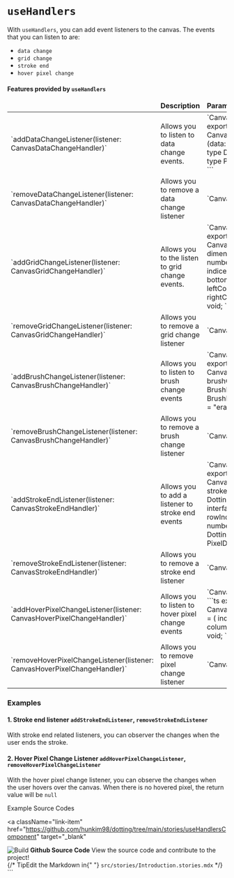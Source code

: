 
<Meta title="Hooks/useHandlers" />

<style>
  {`
  .subheading {
    --mediumdark: '#999999';
    font-weight: 900;
    font-size: 13px;
    color: #999;
    letter-spacing: 6px;
    line-height: 24px;
    text-transform: uppercase;
    margin-bottom: 12px;
    margin-top: 40px;
    font-family: 'Nunito Sans', 'Helvetica Neue', Helvetica, Arial, sans-serif;
  }

  .link-list {
    display: grid;
    grid-template-columns: 1fr;
    grid-template-rows: 1fr 1fr;
    row-gap: 10px;
  }

  @media (min-width: 620px) {
    .link-list {
      row-gap: 20px;
      column-gap: 20px;
      grid-template-columns: 1fr 1fr;
    }
  }

  @media all and (-ms-high-contrast:none) {
  .link-list {
      display: -ms-grid;
      -ms-grid-columns: 1fr 1fr;
      -ms-grid-rows: 1fr 1fr;
    }
  }

  .link-item {
    display: block;
    padding: 20px 30px 20px 15px;
    border: 1px solid #00000010;
    border-radius: 5px;
    transition: background 150ms ease-out, border 150ms ease-out, transform 150ms ease-out;
    color: #333333;
    display: flex;
    align-items: flex-start;
  }

  .link-item:hover {
    border-color: #1EA7FD50;
    transform: translate3d(0, -3px, 0);
    box-shadow: rgba(0, 0, 0, 0.08) 0 3px 10px 0;
  }

  .link-item:active {
    border-color: #1EA7FD;
    transform: translate3d(0, 0, 0);
  }

  .link-item strong {
    font-weight: 700;
    display: block;
    margin-bottom: 2px;
  }
  
  .link-item img {
    height: 40px;
    width: 40px;
    margin-right: 15px;
    flex: none;
  }

  .link-item span {
    font-size: 14px;
    line-height: 20px;
  }

  .tip {
    display: inline-block;
    border-radius: 1em;
    font-size: 11px;
    line-height: 12px;
    font-weight: 700;
    background: #E7FDD8;
    color: #66BF3C;
    padding: 4px 12px;
    margin-right: 10px;
    vertical-align: top;
  }

  .tip-wrapper {
    font-size: 13px;
    line-height: 20px;
    margin-top: 40px;
    margin-bottom: 40px;
  }

  .tip-wrapper code {
    font-size: 12px;
    display: inline-block;
  }
  
table {
  width: 100%;
  border-collapse: collapse;
  border: 1px solid #cccccc;
  margin: 15px auto;
  margin-bottom: 80px;
  background: white;
  color: #333333;
  font-family: "Nunito Sans",-apple-system,".SFNSText-Regular","San Francisco",BlinkMacSystemFont,"Segoe UI","Helvetica Neue",Helvetica,Arial,sans-serif;
  -webkit-font-smoothing: antialiased;
  -moz-osx-font-smoothing: grayscale;
  -webkit-tap-highlight-color: rgba(0, 0, 0, 0);
}

thead {
  border-bottom: 1px solid #cccccc;
}

table .css-1p8ieni {
  margin: 0;
}

h4 {
  margin-top: 15px;
}

th {
  background: steelblue;
  height: 54px;
  width: 25%;
  font-weight: lighter;
  text-shadow: 0 1px 0 #38678f;
  color: white;
  border: 1px solid black;
  box-shadow: inset 0px 1px 2px #cccccc;
  transition: all 0.2s;
}
tr {
  border-bottom: 1px solid #cccccc;
}
tr:last-child {
  border-bottom: 0px;
}
td {
  border-right: 1px solid #cccccc;
  padding: 10px;
  transition: all 0.2s;
  font-size: 14px;
}
td:first-child {
  font-size: 12px;
  font-family: monospace

}
td:last-child {
  border-right: 0px;
}
td.selected {
  background: #d7e4ef;
  z-index: ;
}
td input {
  font-size: 14px;
  background: none;
  outline: none;
  border: 0;
  display: table-cell;
  height: 100%;
  width: 100%;
}
td input:focus {
  box-shadow: 0 1px 0 steelblue;
  color: steelblue;
}
::-moz-selection {
  background: steelblue;
  color: white;
}
::selection {
  background: steelblue;
  color: white;
}
`}
</style>

# `useHandlers`

With `useHandlers`, you can add event listeners to the canvas.
The events that you can listen to are:

- `data change`
- `grid change`
- `stroke end`
- `hover pixel change`

#### Features provided by `useHandlers`

<table>
  <thead>
    <tr>
      <td></td>
      <td>
        <strong>Description</strong>
      </td>
      <td>
        <strong>Parameters</strong>
      </td>
    </tr>
  </thead>
  <tbody>
    <tr>
      <td>`addDataChangeListener(listener: CanvasDataChangeHandler)`</td>
      <td>
        Allows you to listen to data change events.
      </td>
      <td> 
        `CanvasDataChangeHandler`
        ```ts
        export type CanvasDataChangeHandler = (data: DottingData) => void;
        export type DottingData = Map<number, Map<number, PixelData>>;
        export type PixelData = {
            color: string;
        };
        ```
      </td>
    </tr>
    <tr>
      <td>`removeDataChangeListener(listener: CanvasDataChangeHandler)`</td>
      <td>
        Allows you to remove a data change listener
      </td>
      <td>`CanvasDataChangeHandler`</td>
    </tr>
    <tr>
      <td>`addGridChangeListener(listener: CanvasGridChangeHandler)`</td>
      <td>
        Allows you to the listen to grid change events.
      </td>
      <td>
        `CanvasGridChangeHandler`
        ```ts
        export type CanvasGridChangeHandler = (
            dimensions: {
                columnCount: number;
                rowCount: number;
            },
            indices: {
                topRowIndex: number;
                bottomRowIndex: number;
                leftColumnIndex: number;
                rightColumnIndex: number;
            }
        ) => void;
        ```
      </td>
    </tr>
    <tr>
      <td>`removeGridChangeListener(listener: CanvasGridChangeHandler)`</td>
      <td>
        Allows you to remove a grid change listener
      </td>
      <td>`CanvasGridChangeHandler`</td>
    </tr>
    <tr>
      <td>`addBrushChangeListener(listener: CanvasBrushChangeHandler)`</td>
      <td>
        Allows you to listen to brush change events
      </td>
      <td>
        `CanvasBrushChangeHandler`
        ```ts
        export type CanvasBrushChangeHandler = (
            brushColor: string,
            brushMode: BrushMode
        ) => void;
        export enum BrushMode {
            DOT = "dot",
            ERASER = "eraser",
        }
        ```
      </td>
    </tr>
    <tr>
      <td>`removeBrushChangeListener(listener: CanvasBrushChangeHandler)`</td>
      <td>
        Allows you to remove a brush change listener
      </td>
      <td>`CanvasBrushChangeHandler`</td>
    </tr>
    <tr>
      <td>`addStrokeEndListener(listener: CanvasStrokeEndHandler)`</td>
      <td>
        Allows you to add a listener to stroke end events
      </td>
      <td>
        `CanvasStrokeEndHandler`
        ```ts
        export type CanvasStrokeEndHandler = (
            strokedPixels: Array<PixelModifyItem>,
            data: DottingData
        ) => void;
        export interface PixelModifyItem {
            rowIndex: number;
            columnIndex: number;
            color: string;
        }
        export type DottingData = Map<number, Map<number, PixelData>>;
        export type PixelData = {
            color: string;
        };
        ```
      </td>
    </tr>
    <tr>
      <td>`removeStrokeEndListener(listener: CanvasStrokeEndHandler)`</td>
      <td>
        Allows you to remove a stroke end listener
      </td>
      <td>`CanvasStrokeEndHandler`</td>
    </tr>
    <tr>
      <td>`addHoverPixelChangeListener(listener: CanvasHoverPixelChangeHandler)`</td>
      <td>
        Allows you to listen to hover pixel change events 
      </td>
      <td>
        `CanvasHoverPixelChangeHandler`
        ```ts
        export type CanvasHoverPixelChangeHandler = (
          indices: {
            rowIndex: number;
            columnIndex: number;
          } | null
        ) => void;
        ```
      </td>
    </tr>
        <tr>
      <td>`removeHoverPixelChangeListener(listener: CanvasHoverPixelChangeHandler)`</td>
      <td>
        Allows you to remove pixel change listener
      </td>
      <td>`CanvasHoverPixelChangeHandler`</td>
    </tr>
 
  </tbody>
</table>

### Examples

#### 1. Stroke end listener `addStrokeEndListener`, `removeStrokeEndListener`

With stroke end related listeners, you can observer the changes when the user ends the stroke.

<StrokeListener />

#### 2. Hover Pixel Change Listener `addHoverPixelChangeListener`, `removeHoverPixelChangeListener`

With the hover pixel change listener, you can observe the changes when the user hovers over the canvas.
When there is no hovered pixel, the return value will be `null`

<HoverPixelListener />

<div className="subheading">Example Source Codes</div>

<div className="link-list">

<a
  className="link-item"
  href="https://github.com/hunkim98/dotting/tree/main/stories/useHandlersComponent"
  target="_blank"
>
  <img src={StackAlt} alt="Build" />
  <span>
    <strong>Github Source Code</strong>
    View the source code and contribute to the project!
  </span>
</a>

</div>

<div className="tip-wrapper">
  {/* <span className="tip">Tip</span>Edit the Markdown in{" "}
  <code>src/stories/Introduction.stories.mdx</code> */}
</div>
```
